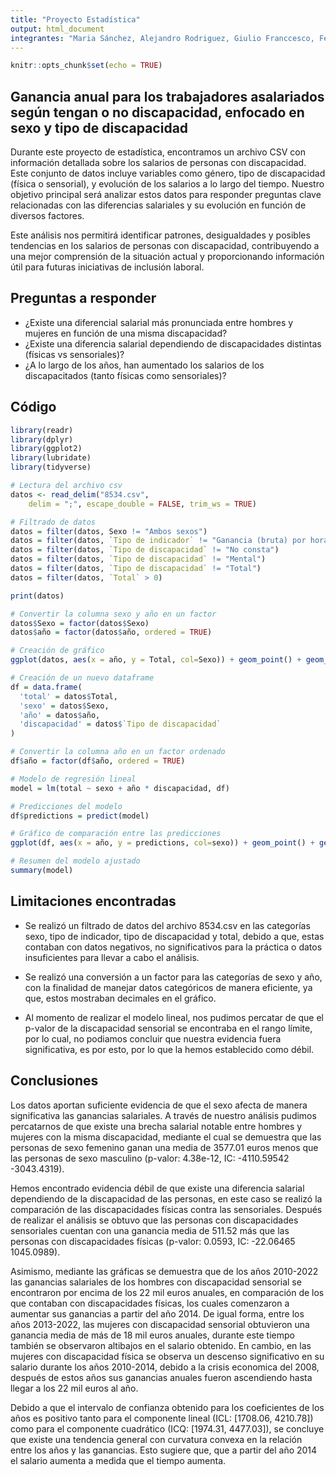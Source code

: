 ```yaml
---
title: "Proyecto Estadística"
output: html_document
integrantes: "Maria Sánchez, Alejandro Rodriguez, Giulio Franccesco, Federico Javier Pordomingo, Myriam Figueroa, Gabriel Díaz"
---
```


```r
knitr::opts_chunk$set(echo = TRUE)
```

## Ganancia anual para los trabajadores asalariados según tengan o no discapacidad, enfocado en sexo y tipo de discapacidad

Durante este proyecto de estadística, encontramos un archivo CSV con información detallada sobre los salarios de personas con discapacidad. Este conjunto de datos incluye variables como género, tipo de discapacidad (física o sensorial), y evolución de los salarios a lo largo del tiempo. Nuestro objetivo principal será analizar estos datos para responder preguntas clave relacionadas con las diferencias salariales y su evolución en función de diversos factores.

Este análisis nos permitirá identificar patrones, desigualdades y posibles tendencias en los salarios de personas con discapacidad, contribuyendo a una mejor comprensión de la situación actual y proporcionando información útil para futuras iniciativas de inclusión laboral.

## Preguntas a responder

- ¿Existe una diferencial salarial más pronunciada entre hombres y mujeres en función de una misma discapacidad?
- ¿Existe una diferencia salarial dependiendo de discapacidades distintas (físicas vs sensoriales)?
- ¿A lo largo de los años, han aumentado los salarios de los discapacitados (tanto físicas como sensoriales)?

## Código

```r
library(readr)
library(dplyr)
library(ggplot2)
library(lubridate)
library(tidyverse)

# Lectura del archivo csv 
datos <- read_delim("8534.csv", 
    delim = ";", escape_double = FALSE, trim_ws = TRUE)

# Filtrado de datos
datos = filter(datos, Sexo != "Ambos sexos")
datos = filter(datos, `Tipo de indicador` != "Ganancia (bruta) por hora y año")
datos = filter(datos, `Tipo de discapacidad` != "No consta")
datos = filter(datos, `Tipo de discapacidad` != "Mental")
datos = filter(datos, `Tipo de discapacidad` != "Total")
datos = filter(datos, `Total` > 0)

print(datos)

# Convertir la columna sexo y año en un factor
datos$Sexo = factor(datos$Sexo)
datos$año = factor(datos$año, ordered = TRUE)

# Creación de gráfico 
ggplot(datos, aes(x = año, y = Total, col=Sexo)) + geom_point() + geom_line(aes(group=Sexo)) + facet_wrap(~ `Tipo de discapacidad`)

# Creación de un nuevo dataframe 
df = data.frame(
  'total' = datos$Total,
  'sexo' = datos$Sexo,
  'año' = datos$año,
  'discapacidad' = datos$`Tipo de discapacidad`
)

# Convertir la columna año en un factor ordenado
df$año = factor(df$año, ordered = TRUE)

# Modelo de regresión lineal
model = lm(total ~ sexo + año * discapacidad, df)

# Predicciones del modelo
df$predictions = predict(model)

# Gráfico de comparación entre las predicciones 
ggplot(df, aes(x = año, y = predictions, col=sexo)) + geom_point() + geom_line(aes(group=sexo)) + facet_wrap(~ discapacidad)

# Resumen del modelo ajustado
summary(model)
```

## Limitaciones encontradas

- Se realizó un filtrado de datos del archivo 8534.csv en las categorías sexo, tipo de indicador, tipo de discapacidad y total, debido a que, estas contaban con datos negativos, no significativos para la práctica o datos insuficientes para llevar a cabo el análisis. 

- Se realizó una conversión a un factor para las categorías de sexo y año, con la finalidad de manejar datos categóricos de manera eficiente, ya que, estos mostraban decimales en el gráfico.

- Al momento de realizar el modelo lineal, nos pudimos percatar de que el p-valor de la discapacidad sensorial se encontraba en el rango límite, por lo cual, no podiamos concluir que nuestra evidencia fuera significativa, es por esto, por lo que la hemos establecido como débil. 

## Conclusiones

Los datos aportan suficiente evidencia de que el sexo afecta de manera significativa las ganancias salariales. A través de nuestro análisis pudimos percatarnos de que existe una brecha salarial notable entre hombres y mujeres con la misma discapacidad, mediante el cual se demuestra que las personas de sexo femenino ganan una media de 3577.01 euros menos que las personas de sexo masculino (p-valor: 4.38e-12, IC: -4110.59542 -3043.4319).

Hemos encontrado evidencia débil de que existe una diferencia salarial dependiendo de la discapacidad de las personas, en este caso se realizó la comparación de las discapacidades físicas contra las sensoriales. Después de realizar el análisis se obtuvo que las personas con discapacidades sensoriales cuentan con una ganancia media de 511.52 más que las personas con discapacidades físicas (p-valor: 0.0593, IC: -22.06465 1045.0989). 

Asimismo, mediante las gráficas se demuestra que de los años 2010-2022 las ganancias salariales de los hombres con discapacidad sensorial se encontraron por encima de los 22 mil euros anuales, en comparación de los que contaban con discapacidades físicas, los cuales comenzaron a aumentar sus ganancias a partir del año 2014. De igual forma, entre los años 2013-2022, las mujeres con discapacidad sensorial obtuvieron una ganancia media de más de 18 mil euros anuales, durante este tiempo también se observaron altibajos en el salario obtenido. En cambio, en las mujeres con discapacidad física se observa un descenso significativo en su salario durante los años 2010-2014, debido a la crisis economica del 2008, después de estos años sus ganancias anuales fueron ascendiendo hasta llegar a los 22 mil euros al año.

Debido a que el intervalo de confianza obtenido para los coeficientes de los años es positivo tanto para el componente lineal (ICL: [1708.06, 4210.78]) como para el componente cuadrático (ICQ: [1974.31, 4477.03]), se concluye que existe una tendencia general con curvatura convexa en la relación entre los años y las ganancias. Esto sugiere que, que a partir del año 2014 el salario aumenta a medida que el tiempo aumenta.